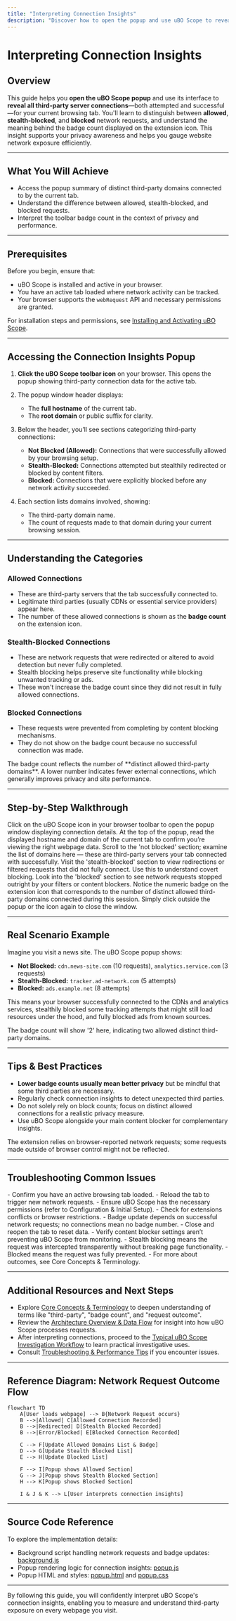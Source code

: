```yaml
---
title: "Interpreting Connection Insights"
description: "Discover how to open the popup and use uBO Scope to reveal all third-party server connections—both attempted and successful—for the current tab. Learn to distinguish between allowed, stealth, and blocked requests, and understand what the badge count truly means for privacy and performance."
---
```


# Interpreting Connection Insights

## Overview

This guide helps you **open the uBO Scope popup** and use its interface to **reveal all third-party server connections**—both attempted and successful—for your current browsing tab. You'll learn to distinguish between **allowed**, **stealth-blocked**, and **blocked** network requests, and understand the meaning behind the badge count displayed on the extension icon. This insight supports your privacy awareness and helps you gauge website network exposure efficiently.

---

## What You Will Achieve

- Access the popup summary of distinct third-party domains connected to by the current tab.
- Understand the difference between allowed, stealth-blocked, and blocked requests.
- Interpret the toolbar badge count in the context of privacy and performance.

---

## Prerequisites

Before you begin, ensure that:

- uBO Scope is installed and active in your browser.
- You have an active tab loaded where network activity can be tracked.
- Your browser supports the `webRequest` API and necessary permissions are granted.

For installation steps and permissions, see [Installing and Activating uBO Scope](https://your-docs/guides/getting-started-essentials/installing-activating-ubo-scope).

---

## Accessing the Connection Insights Popup

1. **Click the uBO Scope toolbar icon** on your browser. This opens the popup showing third-party connection data for the active tab.

2. The popup window header displays:
   - The **full hostname** of the current tab.
   - The **root domain** or public suffix for clarity.

3. Below the header, you’ll see sections categorizing third-party connections:
   - **Not Blocked (Allowed):** Connections that were successfully allowed by your browsing setup.
   - **Stealth-Blocked:** Connections attempted but stealthily redirected or blocked by content filters.
   - **Blocked:** Connections that were explicitly blocked before any network activity succeeded.

4. Each section lists domains involved, showing:
   - The third-party domain name.
   - The count of requests made to that domain during your current browsing session.

---

## Understanding the Categories

### Allowed Connections

- These are third-party servers that the tab successfully connected to.
- Legitimate third parties (usually CDNs or essential service providers) appear here.
- The number of these allowed connections is shown as the **badge count** on the extension icon.

### Stealth-Blocked Connections

- These are network requests that were redirected or altered to avoid detection but never fully completed.
- Stealth blocking helps preserve site functionality while blocking unwanted tracking or ads.
- These won't increase the badge count since they did not result in fully allowed connections.

### Blocked Connections

- These requests were prevented from completing by content blocking mechanisms.
- They do not show on the badge count because no successful connection was made.

<Tip>
The badge count reflects the number of **distinct allowed third-party domains**. A lower number indicates fewer external connections, which generally improves privacy and site performance.
</Tip>

---

## Step-by-Step Walkthrough

<Steps>
<Step title="Open the Popup">
Click on the uBO Scope icon in your browser toolbar to open the popup window displaying connection details.
</Step>
<Step title="Identify the Tab Hostname">
At the top of the popup, read the displayed hostname and domain of the current tab to confirm you’re viewing the right webpage data.
</Step>
<Step title="Review Allowed Domains">
Scroll to the 'not blocked' section; examine the list of domains here — these are third-party servers your tab connected with successfully.
</Step>
<Step title="Check Stealth-Blocked Domains">
Visit the 'stealth-blocked' section to view redirections or filtered requests that did not fully connect. Use this to understand covert blocking.
</Step>
<Step title="Examine Blocked Domains">
Look into the 'blocked' section to see network requests stopped outright by your filters or content blockers.
</Step>
<Step title="Interpret the Badge Count">
Notice the numeric badge on the extension icon that corresponds to the number of distinct allowed third-party domains connected during this session.
</Step>
<Step title="Close the Popup">
Simply click outside the popup or the icon again to close the window.
</Step>
</Steps>

---

## Real Scenario Example

Imagine you visit a news site. The uBO Scope popup shows:

- **Not Blocked:** `cdn.news-site.com` (10 requests), `analytics.service.com` (3 requests)
- **Stealth-Blocked:** `tracker.ad-network.com` (5 attempts)
- **Blocked:** `ads.example.net` (8 attempts)

This means your browser successfully connected to the CDNs and analytics services, stealthily blocked some tracking attempts that might still load resources under the hood, and fully blocked ads from known sources.

The badge count will show '2' here, indicating two allowed distinct third-party domains.

---

## Tips & Best Practices

- **Lower badge counts usually mean better privacy** but be mindful that some third parties are necessary.
- Regularly check connection insights to detect unexpected third parties.
- Do not solely rely on block counts; focus on distinct allowed connections for a realistic privacy measure.
- Use uBO Scope alongside your main content blocker for complementary insights.

<Note>
The extension relies on browser-reported network requests; some requests made outside of browser control might not be reflected.
</Note>

---

## Troubleshooting Common Issues

<AccordionGroup title="Troubleshooting Connection Insights">
<Accordion title="Popup Shows 'NO DATA' or Empty">
- Confirm you have an active browsing tab loaded.
- Reload the tab to trigger new network requests.
- Ensure uBO Scope has the necessary permissions (refer to Configuration & Initial Setup).
- Check for extensions conflicts or browser restrictions.
</Accordion>
<Accordion title="Badge Count Does Not Update">
- Badge update depends on successful network requests; no connections mean no badge number.
- Close and reopen the tab to reset data.
- Verify content blocker settings aren’t preventing uBO Scope from monitoring.
</Accordion>
<Accordion title="Understanding Stealth vs Blocked">
- Stealth blocking means the request was intercepted transparently without breaking page functionality.
- Blocked means the request was fully prevented.
- For more about outcomes, see Core Concepts & Terminology.
</Accordion>
</AccordionGroup>

---

## Additional Resources and Next Steps

- Explore [Core Concepts & Terminology](https://your-docs/overview/intro-basics/core-concepts-terminology) to deepen understanding of terms like "third-party", "badge count", and "request outcome".
- Review the [Architecture Overview & Data Flow](https://your-docs/overview/how-it-works/architecture-overview) for insight into how uBO Scope processes requests.
- After interpreting connections, proceed to the [Typical uBO Scope Investigation Workflow](https://your-docs/guides/getting-started-essentials/core-usage-workflow) to learn practical investigative uses.
- Consult [Troubleshooting & Performance Tips](https://your-docs/guides/advanced-scenarios-best-practices/troubleshooting-and-tips) if you encounter issues.

---

## Reference Diagram: Network Request Outcome Flow

```mermaid
flowchart TD
    A[User loads webpage] --> B{Network Request occurs}
    B -->|Allowed| C[Allowed Connection Recorded]
    B -->|Redirected| D[Stealth Blocked Recorded]
    B -->|Error/Blocked| E[Blocked Connection Recorded]

    C --> F[Update Allowed Domains List & Badge]
    D --> G[Update Stealth Blocked List]
    E --> H[Update Blocked List]

    F --> I[Popup shows Allowed Section]
    G --> J[Popup shows Stealth Blocked Section]
    H --> K[Popup shows Blocked Section]

    I & J & K --> L[User interprets connection insights]
```

---

## Source Code Reference

To explore the implementation details:

- Background script handling network requests and badge updates: [background.js](https://github.com/gorhill/uBO-Scope/blob/main/js/background.js)
- Popup rendering logic for connection insights: [popup.js](https://github.com/gorhill/uBO-Scope/blob/main/js/popup.js)
- Popup HTML and styles: [popup.html](https://github.com/gorhill/uBO-Scope/blob/main/popup.html) and [popup.css](https://github.com/gorhill/uBO-Scope/blob/main/css/popup.css)

---

By following this guide, you will confidently interpret uBO Scope's connection insights, enabling you to measure and understand third-party exposure on every webpage you visit.